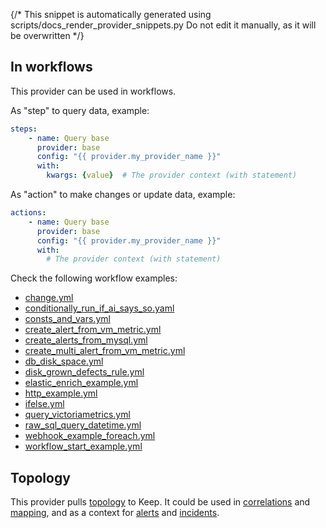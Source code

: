 {/* This snippet is automatically generated using scripts/docs_render_provider_snippets.py 
Do not edit it manually, as it will be overwritten */}


## In workflows

This provider can be used in workflows.


As "step" to query data, example:
```yaml
steps:
    - name: Query base
      provider: base
      config: "{{ provider.my_provider_name }}"
      with:
        kwargs: {value}  # The provider context (with statement)
```


As "action" to make changes or update data, example:
```yaml
actions:
    - name: Query base
      provider: base
      config: "{{ provider.my_provider_name }}"
      with:
        # The provider context (with statement)
```




Check the following workflow examples:
- [change.yml](https://github.com/keephq/keep/blob/main/examples/workflows/change.yml)
- [conditionally_run_if_ai_says_so.yaml](https://github.com/keephq/keep/blob/main/examples/workflows/conditionally_run_if_ai_says_so.yaml)
- [consts_and_vars.yml](https://github.com/keephq/keep/blob/main/examples/workflows/consts_and_vars.yml)
- [create_alert_from_vm_metric.yml](https://github.com/keephq/keep/blob/main/examples/workflows/create_alert_from_vm_metric.yml)
- [create_alerts_from_mysql.yml](https://github.com/keephq/keep/blob/main/examples/workflows/create_alerts_from_mysql.yml)
- [create_multi_alert_from_vm_metric.yml](https://github.com/keephq/keep/blob/main/examples/workflows/create_multi_alert_from_vm_metric.yml)
- [db_disk_space.yml](https://github.com/keephq/keep/blob/main/examples/workflows/db_disk_space.yml)
- [disk_grown_defects_rule.yml](https://github.com/keephq/keep/blob/main/examples/workflows/disk_grown_defects_rule.yml)
- [elastic_enrich_example.yml](https://github.com/keephq/keep/blob/main/examples/workflows/elastic_enrich_example.yml)
- [http_example.yml](https://github.com/keephq/keep/blob/main/examples/workflows/http_example.yml)
- [ifelse.yml](https://github.com/keephq/keep/blob/main/examples/workflows/ifelse.yml)
- [query_victoriametrics.yml](https://github.com/keephq/keep/blob/main/examples/workflows/query_victoriametrics.yml)
- [raw_sql_query_datetime.yml](https://github.com/keephq/keep/blob/main/examples/workflows/raw_sql_query_datetime.yml)
- [webhook_example_foreach.yml](https://github.com/keephq/keep/blob/main/examples/workflows/webhook_example_foreach.yml)
- [workflow_start_example.yml](https://github.com/keephq/keep/blob/main/examples/workflows/workflow_start_example.yml)


## Topology
This provider pulls [topology](/overview/servicetopology) to Keep. It could be used in [correlations](/overview/correlation-topology) 
and [mapping](/overview/enrichment/mapping#mapping-with-topology-data), and as a context 
for [alerts](/alerts/sidebar#7-alert-topology-view) and [incidents](/overview#17-incident-topology).
